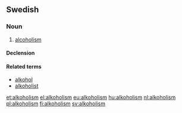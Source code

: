 ==Swedish==
{{wikipedia|lang=sv}}

===Noun===
{{sv-noun|c}}
# [[alcoholism]]

====Declension====
{{sv-noun-unc-irreg-c|2=alkoholismen}}

====Related terms====
* [[alkohol]]
* [[alkoholist]]

[[et:alkoholism]]
[[el:alkoholism]]
[[eu:alkoholism]]
[[hu:alkoholism]]
[[nl:alkoholism]]
[[pl:alkoholism]]
[[fi:alkoholism]]
[[sv:alkoholism]]